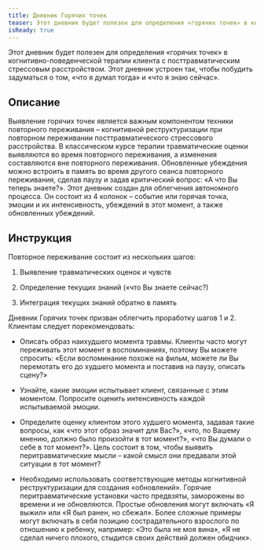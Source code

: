 ```yaml
---
title: Дневник Горячих точек
teaser: Этот дневник будет полезен для определения «горячих точек» в когнитивно-поведенческой терапии клиента с посттравматическим стрессовым расстройством. Этот дневник устроен так, чтобы побудить задуматься о том, «что я думал тогда» и «что я знаю сейчас».
isReady: true
---
```


Этот дневник будет полезен для определения «горячих точек» в когнитивно-поведенческой терапии клиента с посттравматическим стрессовым расстройством. Этот дневник устроен так, чтобы побудить задуматься о том, «что я думал тогда» и «что я знаю сейчас».

## Описание

Выявление горячих точек является важным компонентом техники повторного
переживания – когнитивной реструктуризации при повторном переживании
посттравматического стрессового расстройства. В классическом курсе
терапии травматические оценки выявляются во время повторного
переживания, а изменения составляются вне повторного переживания.
Обновленные убеждения можно встроить в память во время другого сеанса
повторного переживания, сделав паузу и задав критический вопрос: «А что
Вы теперь знаете?». Этот дневник создан для облегчения автономного
процесса. Он состоит из 4 колонок – событие или горячая точка, эмоции и
их интенсивность, убеждений в этот момент, а также обновленных
убеждений.

## Инструкция

Повторное переживание состоит из нескольких шагов:

1.  Выявление травматических оценок и чувств

2.  Определение текущих знаний («что Вы знаете сейчас?)

3.  Интеграция текущих знаний обратно в память

Дневник Горячих точек призван облегчить проработку шагов 1 и 2. Клиентам
следует порекомендовать:

-   Описать образ наихудшего момента травмы. Клиенты часто могут
    переживать этот момент в воспоминаниях, поэтому Вы можете спросить:
    «Если воспоминание похоже на фильм, можете ли Вы перемотать его до
    худшего момента и поставив на паузу, описать сцену?»

-   Узнайте, какие эмоции испытывает клиент, связанные с этим моментом.
    Попросите оценить интенсивность каждой испытываемой эмоции.

-   Определите оценку клиентом этого худшего момента, задавая такие
    вопросы, как «что этот образ значит для Вас?», «что, по Вашему
    мнению, должно было произойти в тот момент?», «что Вы думали о себе
    в тот момент?». Цель состоит в том, чтобы выявить перитравматические
    мысли – какой смысл они предавали этой ситуации в тот момент?

-   Необходимо использовать соответствующие методы когнитивной
    реструктуризации для создания «обновлений». Горячие
    перитравматические установки часто предвзяты, заморожены во времени
    и не обновляются. Простые обновления могут включать «Я выжил» или «Я
    был ранен, но сбежал». Более сложные примеры могут включать в себя
    позицию сострадательного взрослого по отношению к ребенку, например:
    «Это была не моя вина», «Я не сделал ничего плохого, стыдится своих
    действий должен обидчик».
